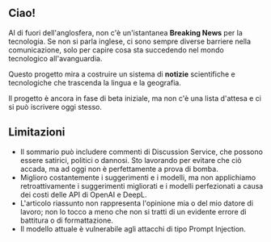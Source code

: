 
<CallToAction />

## Ciao!

Al di fuori dell'anglosfera, non c'è un'istantanea **Breaking News** per la tecnologia.
Se non si parla inglese, ci sono sempre diverse barriere nella comunicazione, solo per capire cosa sta succedendo nel mondo tecnologico all'avanguardia.


<Callout type="info" emoji="🗞">

Questo progetto mira a costruire un sistema di **notizie** scientifiche e tecnologiche che trascenda la lingua e la geografia.

</Callout>

Il progetto è ancora in fase di beta iniziale, ma non c'è una lista d'attesa e ci si può iscrivere oggi stesso.

## Limitazioni

- Il sommario può includere commenti di Discussion Service, che possono essere satirici, politici o dannosi. Sto lavorando per evitare che ciò accada, ma ad oggi non è perfettamente a prova di bomba.
- Miglioro costantemente i suggerimenti e i modelli, ma non applichiamo retroattivamente i suggerimenti migliorati e i modelli perfezionati a causa dei costi delle API di OpenAI e DeepL.
- L'articolo riassunto non rappresenta l'opinione mia o del mio datore di lavoro; non lo tocco a meno che non si tratti di un evidente errore di battitura o di formattazione.
- Il modello attuale è vulnerabile agli attacchi di tipo Prompt Injection.
